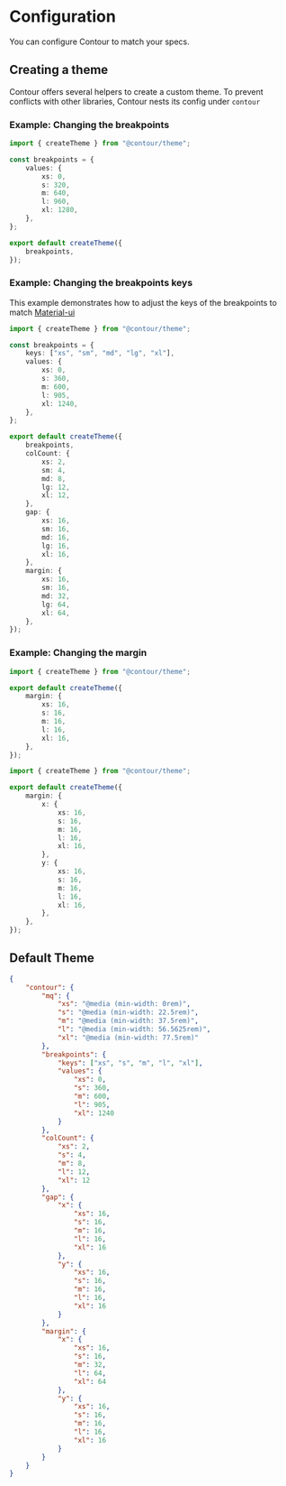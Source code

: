 
<Meta title="Docs/Configuration" />

# Configuration

You can configure Contour to match your specs.

## Creating a theme

Contour offers several helpers to create a custom theme. To prevent conflicts with other libraries,
Contour nests its config under `contour`

### Example: Changing the breakpoints

```ts
import { createTheme } from "@contour/theme";

const breakpoints = {
	values: {
		xs: 0,
		s: 320,
		m: 640,
		l: 960,
		xl: 1280,
	},
};

export default createTheme({
	breakpoints,
});
```

### Example: Changing the breakpoints keys

This example demonstrates how to adjust the keys of the breakpoints to match [Material-ui](https://mui.com/customization/breakpoints/#main-content)

```ts
import { createTheme } from "@contour/theme";

const breakpoints = {
	keys: ["xs", "sm", "md", "lg", "xl"],
	values: {
		xs: 0,
		s: 360,
		m: 600,
		l: 905,
		xl: 1240,
	},
};

export default createTheme({
	breakpoints,
	colCount: {
		xs: 2,
		sm: 4,
		md: 8,
		lg: 12,
		xl: 12,
	},
	gap: {
		xs: 16,
		sm: 16,
		md: 16,
		lg: 16,
		xl: 16,
	},
	margin: {
		xs: 16,
		sm: 16,
		md: 32,
		lg: 64,
		xl: 64,
	},
});
```

### Example: Changing the margin

```ts
import { createTheme } from "@contour/theme";

export default createTheme({
	margin: {
		xs: 16,
		s: 16,
		m: 16,
		l: 16,
		xl: 16,
	},
});
```

```ts
import { createTheme } from "@contour/theme";

export default createTheme({
	margin: {
		x: {
			xs: 16,
			s: 16,
			m: 16,
			l: 16,
			xl: 16,
		},
		y: {
			xs: 16,
			s: 16,
			m: 16,
			l: 16,
			xl: 16,
		},
	},
});
```

## Default Theme

```json
{
	"contour": {
		"mq": {
			"xs": "@media (min-width: 0rem)",
			"s": "@media (min-width: 22.5rem)",
			"m": "@media (min-width: 37.5rem)",
			"l": "@media (min-width: 56.5625rem)",
			"xl": "@media (min-width: 77.5rem)"
		},
		"breakpoints": {
			"keys": ["xs", "s", "m", "l", "xl"],
			"values": {
				"xs": 0,
				"s": 360,
				"m": 600,
				"l": 905,
				"xl": 1240
			}
		},
		"colCount": {
			"xs": 2,
			"s": 4,
			"m": 8,
			"l": 12,
			"xl": 12
		},
		"gap": {
			"x": {
				"xs": 16,
				"s": 16,
				"m": 16,
				"l": 16,
				"xl": 16
			},
			"y": {
				"xs": 16,
				"s": 16,
				"m": 16,
				"l": 16,
				"xl": 16
			}
		},
		"margin": {
			"x": {
				"xs": 16,
				"s": 16,
				"m": 32,
				"l": 64,
				"xl": 64
			},
			"y": {
				"xs": 16,
				"s": 16,
				"m": 16,
				"l": 16,
				"xl": 16
			}
		}
	}
}
```
